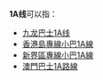 {{线路名消歧义}}
'''1A线'''可以指：
* [[九龙巴士1A线|九龙巴士1A线]]
* [[香港島專線小巴1A線|香港島專線小巴1A線]]
* [[新界區專線小巴1A線|新界區專線小巴1A線]]
* [[澳門巴士1A路線|澳門巴士1A路線]]


{{disambig|cat=三字路线名消歧义}}